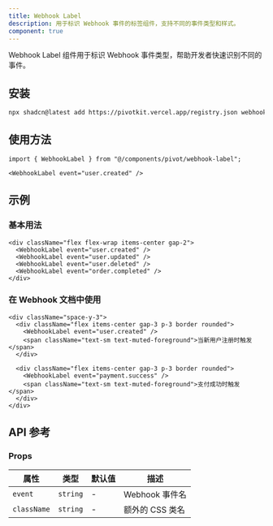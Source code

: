 ```yaml
---
title: Webhook Label
description: 用于标识 Webhook 事件的标签组件，支持不同的事件类型和样式。
component: true
---
```


Webhook Label 组件用于标识 Webhook 事件类型，帮助开发者快速识别不同的事件。

<ComponentPreview name="webhook-label-demo" />

## 安装

```bash
npx shadcn@latest add https://pivotkit.vercel.app/registry.json webhook-label
```

## 使用方法

```tsx
import { WebhookLabel } from "@/components/pivot/webhook-label";
```

```tsx
<WebhookLabel event="user.created" />
```

## 示例

### 基本用法

```tsx
<div className="flex flex-wrap items-center gap-2">
  <WebhookLabel event="user.created" />
  <WebhookLabel event="user.updated" />
  <WebhookLabel event="user.deleted" />
  <WebhookLabel event="order.completed" />
</div>
```

### 在 Webhook 文档中使用

```tsx
<div className="space-y-3">
  <div className="flex items-center gap-3 p-3 border rounded">
    <WebhookLabel event="user.created" />
    <span className="text-sm text-muted-foreground">当新用户注册时触发</span>
  </div>

  <div className="flex items-center gap-3 p-3 border rounded">
    <WebhookLabel event="payment.success" />
    <span className="text-sm text-muted-foreground">支付成功时触发</span>
  </div>
</div>
```

## API 参考

### Props

| 属性        | 类型     | 默认值 | 描述            |
| ----------- | -------- | ------ | --------------- |
| `event`     | `string` | -      | Webhook 事件名  |
| `className` | `string` | -      | 额外的 CSS 类名 |
